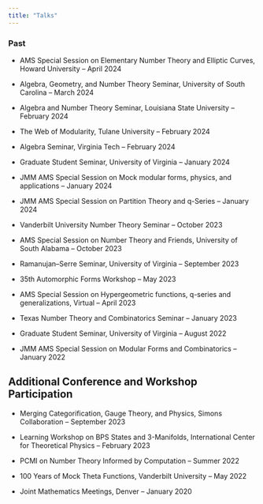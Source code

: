 ```yaml
---
title: "Talks"
---
```


### Past 

* AMS Special Session on Elementary Number Theory and Elliptic Curves, Howard University -- April 2024
 
* Algebra, Geometry, and Number Theory Seminar, University of South Carolina -- March 2024
 
* Algebra and Number Theory Seminar, Louisiana State University -- February 2024
 
* The Web of Modularity, Tulane University -- February 2024
 
* Algebra Seminar, Virginia Tech -- February 2024
 
* Graduate Student Seminar, University of Virginia -- January 2024
 
* JMM AMS Special Session on Mock modular forms, physics, and applications -- January 2024
 
* JMM AMS Special Session on Partition Theory and q-Series -- January 2024
 
* Vanderbilt University Number Theory Seminar -- October 2023
 
* AMS Special Session on Number Theory and Friends, University of South Alabama -- October 2023
  
* Ramanujan–Serre Seminar, University of Virginia -- September 2023
 
* 35th Automorphic Forms Workshop -- May 2023
 
* AMS Special Session on Hypergeometric functions, q-series and generalizations, Virtual -- April 2023
 
* Texas Number Theory and Combinatorics Seminar -- January 2023
 
* Graduate Student Seminar, University of Virginia -- August 2022

* JMM AMS Special Session on Modular Forms and Combinatorics -- January 2022
  
## Additional Conference and Workshop Participation

* Merging Categorification, Gauge Theory, and Physics, Simons Collaboration -- September 2023

* Learning Workshop on BPS States and 3-Manifolds, International Center for Theoretical Physics -- February 2023

* PCMI on Number Theory Informed by Computation -- Summer 2022

* 100 Years of Mock Theta Functions, Vanderbilt University -- May 2022

* Joint Mathematics Meetings, Denver -- January 2020

